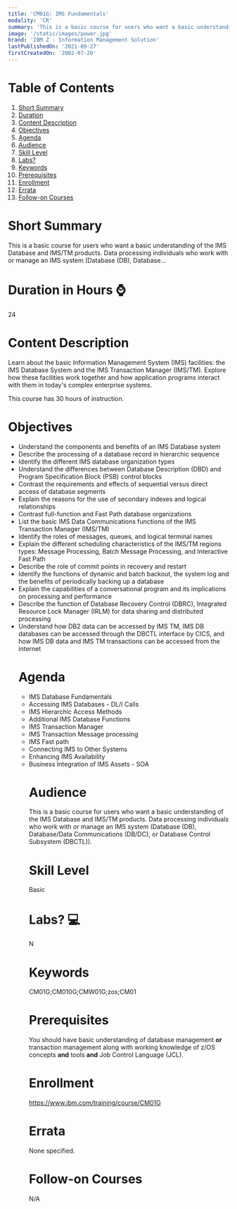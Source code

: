 ```yaml
---
title: 'CM01G: IMS Fundamentals'
modality: 'CR'
summary: 'This is a basic course for users who want a basic understanding of the IMS Database and IMS/TM products. Data processing individuals who work with or manage an IMS system (Database (DB), Database...'
image: '/static/images/power.jpg'
brand: 'IBM Z - Information Management Solution'
lastPublishedOn: '2021-09-27'
firstCreatedOn: '2002-07-20'
---
```

# Table of Contents
1.  [Short Summary](#short-summary)
2.  [Duration](#duration-in-hours-)
3.  [Content Description](#content-description)
4.  [Objectives](#objectives)
5.  [Agenda](#agenda)
6.  [Audience](#audience)
7.  [Skill Level](#skill-level)
8.  [Labs?](#labs-)
9.  [Keywords](#keywords)
10. [Prerequisites](#prerequisites)
11. [Enrollment](#enrollment)
12. [Errata](#errata)
13. [Follow-on Courses](#follow-on-courses)

# Short Summary
This is a basic course for users who want a basic understanding of the IMS Database and IMS/TM products. Data processing individuals who work with or manage an IMS system (Database (DB), Database...

# Duration in Hours ⌚
24

# Content Description
<p>Learn about the basic Information Management System (IMS) facilities: the IMS Database System and the IMS Transaction Manager (IMS/TM). Explore how these facilities work together and how application programs interact with them in today&#39;s complex enterprise systems.</p>

<p>This course has 30 hours of instruction.</p>

# Objectives
<ul />
	<li />Understand the components and benefits of an IMS Database system
	<li />Describe the processing of a database record in hierarchic sequence
	<li />Identify the different IMS database organization types
	<li />Understand the differences between Database Description (DBD) and Program Specification Block (PSB) control blocks
	<li />Contrast the requirements and effects of sequential versus direct access of database segments
	<li />Explain the reasons for the use of secondary indexes and logical relationships
	<li />Contrast full-function and Fast Path database organizations
	<li />List the basic IMS Data Communications functions of the IMS Transaction Manager (IMS/TM)
	<li />Identify the roles of messages, queues, and logical terminal names
	<li />Explain the different scheduling characteristics of the IMS/TM regions types: Message Processing, Batch Message Processing, and Interactive Fast Path
	<li />Describe the role of commit points in recovery and restart
	<li />Identify the functions of dynamic and batch backout, the system log and the benefits of periodically backing up a database
	<li />Explain the capabilities of a conversational program and its implications on processing and performance
	<li />Describe the function of Database Recovery Control (DBRC), Integrated Resource Lock Manager (IRLM) for data sharing and distributed processing
	<li />Understand how DB2 data can be accessed by IMS TM, IMS DB databases can be accessed through the DBCTL interface by CICS, and how IMS DB data and IMS TM transactions can be accessed from the internet


# Agenda
<ul /><li />IMS Database Fundamentals<li />Accessing IMS Databases - DL/I Calls<li />IMS Hierarchic Access Methods<li />Additional IMS Database Functions<li />IMS Transaction Manager<li />IMS Transaction Message processing<li />IMS Fast path<li />Connecting IMS to Other Systems<li />Enhancing IMS Availability<li />Business Integration of IMS Assets - SOA

# Audience
<p>This is a basic course for users who want a basic understanding of the IMS Database and IMS/TM products. Data processing individuals who work with or manage an IMS system (Database (DB), Database/Data Communications (DB/DC), or Database Control Subsystem (DBCTL)).</p>

# Skill Level
Basic               

# Labs? 💻
N

# Keywords
CM01G;CM010G;CMW01G;zos;CM01

# Prerequisites
<p>You should have basic understanding of database management <strong>or</strong> transaction management along with working knowledge of z/OS concepts <strong>and</strong> tools <strong>and</strong> Job Control Language (JCL).</p>

# Enrollment
https://www.ibm.com/training/course/CM01G

# Errata
None specified.

# Follow-on Courses
N/A


